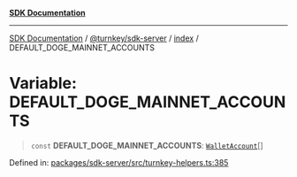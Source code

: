 [**SDK Documentation**](../../../../README.mdx)

***

[SDK Documentation](../../../../packages.mdx) / [@turnkey/sdk-server](../../README.mdx) / [index](../README.mdx) / DEFAULT\_DOGE\_MAINNET\_ACCOUNTS

# Variable: DEFAULT\_DOGE\_MAINNET\_ACCOUNTS

> `const` **DEFAULT\_DOGE\_MAINNET\_ACCOUNTS**: [`WalletAccount`](../interfaces/WalletAccount.mdx)[]

Defined in: [packages/sdk-server/src/turnkey-helpers.ts:385](https://github.com/tkhq/sdk/blob/3a88af7d1d927c6022706911d6af0f92f1440e00/packages/sdk-server/src/turnkey-helpers.ts#L385)
